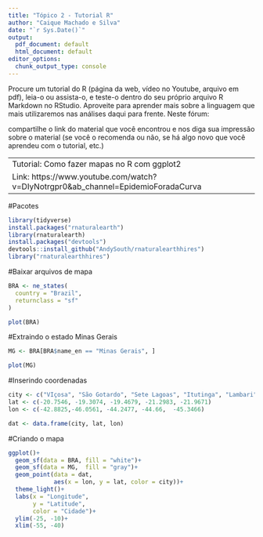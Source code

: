 ```yaml
---
title: "Tópico 2 - Tutorial R"
author: "Caique Machado e Silva"
date: "`r Sys.Date()`"
output:
  pdf_document: default
  html_document: default
editor_options:
  chunk_output_type: console
---
```


Procure um tutorial do R (página da web,  vídeo no Youtube, arquivo em pdf), leia-o ou assista-o, e teste-o dentro do seu próprio arquivo R Markdown no RStudio. Aproveite para aprender mais sobre a linguagem que mais utilizaremos nas análises daqui para frente. Neste fórum:

compartilhe o link do material que você encontrou e nos diga sua impressão sobre o material (se você o recomenda ou não, se há algo novo que você aprendeu com o tutorial, etc.)

-----------------------------------------------------------------------------
Tutorial: Como fazer mapas no R com ggplot2

Link: https://www.youtube.com/watch?v=DIyNotrgpr0&ab_channel=EpidemioForadaCurva

-----------------------------------------------------------------------------
#Pacotes
```r
library(tidyverse)
install.packages("rnaturalearth")
library(rnaturalearth)
install.packages("devtools")
devtools::install_github("AndySouth/rnaturalearthhires")
library("rnaturalearthhires")
```

#Baixar arquivos de mapa
```r
BRA <- ne_states(
  country = "Brazil",
  returnclass = "sf"
)

plot(BRA)
```

#Extraindo o estado Minas Gerais
```r
MG <- BRA[BRA$name_en == "Minas Gerais", ]

plot(MG)
```

#Inserindo coordenadas
```r
city <- c("VIçosa", "São Gotardo", "Sete Lagoas", "Itutinga", "Lambari")
lat <- c(-20.7546, -19.3074, -19.4679, -21.2983, -21.9671)
lon <- c(-42.8825,-46.0561, -44.2477, -44.66,  -45.3466)

dat <- data.frame(city, lat, lon)

```

#Criando o mapa
```r
ggplot()+
  geom_sf(data = BRA, fill = "white")+
  geom_sf(data = MG,  fill = "gray")+
  geom_point(data = dat,
             aes(x = lon, y = lat, color = city))+
  theme_light()+
  labs(x = "Longitude",
       y = "Latitude",
       color = "Cidade")+
  ylim(-25, -10)+
  xlim(-55, -40)

```

